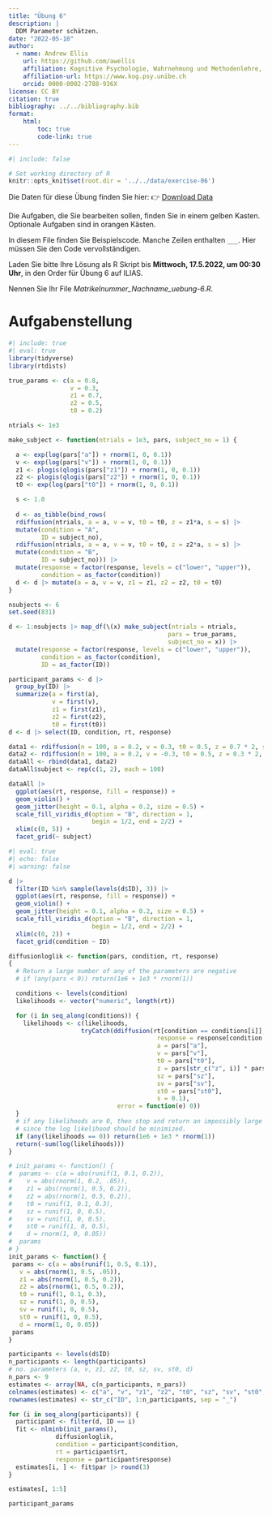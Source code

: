```yaml
---
title: "Übung 6"
description: |
  DDM Parameter schätzen.
date: "2022-05-10"
author:
  - name: Andrew Ellis
    url: https://github.com/awellis
    affiliation: Kognitive Psychologie, Wahrnehmung und Methodenlehre, Universität Bern
    affiliation-url: https://www.kog.psy.unibe.ch
    orcid: 0000-0002-2788-936X
license: CC BY
citation: true
bibliography: ../../bibliography.bib
format:
    html:
        toc: true
        code-link: true
---
```

```r
#| include: false

# Set working directory of R
knitr::opts_knit$set(root.dir = '../../data/exercise-06')
```

:::{.callout-note}
Die Daten für diese Übung finden Sie hier: 👉 [Download Data](../../data/exercise-06/data/ddm-data.csv)

Die Aufgaben, die Sie bearbeiten sollen, finden Sie in einem gelben Kasten. Optionale Aufgaben sind in orangen Kästen.

In diesem File finden Sie Beispielscode. Manche Zeilen enthalten `___`. Hier müssen Sie den Code vervollständigen.

Laden Sie bitte Ihre Lösung als R Skript bis **Mittwoch, 17.5.2022, um 00:30 Uhr**, in den Order für Übung 6 auf ILIAS.


Nennen Sie Ihr File *Matrikelnummer_Nachname_uebung-6.R*.
:::

# Aufgabenstellung

```r
#| include: true
#| eval: true
library(tidyverse)
library(rtdists)

true_params <- c(a = 0.8,
                 v = 0.3,
                 z1 = 0.7,
                 z2 = 0.5,
                 t0 = 0.2)

ntrials <- 1e3

make_subject <- function(ntrials = 1e3, pars, subject_no = 1) {

  a <- exp(log(pars["a"]) + rnorm(1, 0, 0.1))
  v <- exp(log(pars["v"]) + rnorm(1, 0, 0.1))
  z1 <- plogis(qlogis(pars["z1"]) + rnorm(1, 0, 0.1))
  z2 <- plogis(qlogis(pars["z2"]) + rnorm(1, 0, 0.1))
  t0 <- exp(log(pars["t0"]) + rnorm(1, 0, 0.1))

  s <- 1.0
  
  d <- as_tibble(bind_rows(
  rdiffusion(ntrials, a = a, v = v, t0 = t0, z = z1*a, s = s) |>
  mutate(condition = "A",
         ID = subject_no),
  rdiffusion(ntrials, a = a, v = v, t0 = t0, z = z2*a, s = s) |>
  mutate(condition = "B",
         ID = subject_no))) |>
  mutate(response = factor(response, levels = c("lower", "upper")),
         condition = as_factor(condition))
  d <- d |> mutate(a = a, v = v, z1 = z1, z2 = z2, t0 = t0)
}

nsubjects <- 6
set.seed(831)

d <- 1:nsubjects |> map_df(\(x) make_subject(ntrials = ntrials,
                                            pars = true_params,
                                            subject_no = x)) |>
  mutate(response = factor(response, levels = c("lower", "upper")),
         condition = as_factor(condition),
         ID = as_factor(ID))

participant_params <- d |>
  group_by(ID) |>
  summarize(a = first(a),
            v = first(v),
            z1 = first(z1),
            z2 = first(z2),
            t0 = first(t0))
d <- d |> select(ID, condition, rt, response)
```

```r
data1 <- rdiffusion(n = 100, a = 0.2, v = 0.3, t0 = 0.5, z = 0.7 * 2, s = 0.1) # simulate data
data2 <- rdiffusion(n = 100, a = 0.2, v = -0.3, t0 = 0.5, z = 0.3 * 2, s = 0.1) # simulate data
dataAll <- rbind(data1, data2)
dataAll$subject <- rep(c(1, 2), each = 100)

dataAll |> 
  ggplot(aes(rt, response, fill = response)) +
  geom_violin() +
  geom_jitter(height = 0.1, alpha = 0.2, size = 0.5) +
  scale_fill_viridis_d(option = "B", direction = 1,
                       begin = 1/2, end = 2/2) +
  xlim(c(0, 5)) +
  facet_grid(~ subject)
```



```r
#| eval: true
#| echo: false
#| warning: false

d |>
  filter(ID %in% sample(levels(d$ID), 3)) |>
  ggplot(aes(rt, response, fill = response)) +
  geom_violin() +
  geom_jitter(height = 0.1, alpha = 0.2, size = 0.5) +
  scale_fill_viridis_d(option = "B", direction = 1,
                       begin = 1/2, end = 2/2) +
  xlim(c(0, 2)) +
  facet_grid(condition ~ ID)
```






```r
diffusionloglik <- function(pars, condition, rt, response)
{
  # Return a large number of any of the parameters are negative
  # if (any(pars < 0)) return(1e6 + 1e3 * rnorm(1))

  conditions <- levels(condition)
  likelihoods <- vector("numeric", length(rt))

  for (i in seq_along(conditions)) {
    likelihoods <- c(likelihoods,
                    tryCatch(ddiffusion(rt[condition == conditions[i]],
                                         response = response[condition == conditions[i]],
                                         a = pars["a"],
                                         v = pars["v"],
                                         t0 = pars["t0"],
                                         z = pars[str_c("z", i)] * pars["a"],
                                         sz = pars["sz"],
                                         sv = pars["sv"],
                                         st0 = pars["st0"],
                                         s = 0.1),
                              error = function(e) 0))
  }
  # if any likelihoods are 0, then stop and return an impossibly large number,
  # since the log likelihood should be minimized.
  if (any(likelihoods == 0)) return(1e6 + 1e3 * rnorm(1))
  return(-sum(log(likelihoods)))
}
```


```r
# init_params <- function() {
#  params <- c(a = abs(runif(1, 0.1, 0.2)),
#    v = abs(rnorm(1, 0.2, .05)),
#    z1 = abs(rnorm(1, 0.5, 0.2)),
#    z2 = abs(rnorm(1, 0.5, 0.2)),
#    t0 = runif(1, 0.1, 0.3),
#    sz = runif(1, 0, 0.5),
#    sv = runif(1, 0, 0.5),
#    st0 = runif(1, 0, 0.5),
#    d = rnorm(1, 0, 0.05))
#  params
# }
init_params <- function() {
 params <- c(a = abs(runif(1, 0.5, 0.1)),
   v = abs(rnorm(1, 0.5, .05)),
   z1 = abs(rnorm(1, 0.5, 0.2)),
   z2 = abs(rnorm(1, 0.5, 0.2)),
   t0 = runif(1, 0.1, 0.3),
   sz = runif(1, 0, 0.5),
   sv = runif(1, 0, 0.5),
   st0 = runif(1, 0, 0.5),
   d = rnorm(1, 0, 0.05))
 params
}
```

```r
participants <- levels(d$ID)
n_participants <- length(participants)
# no. parameters (a, v, z1, z2, t0, sz, sv, st0, d)
n_pars <- 9
estimates <- array(NA, c(n_participants, n_pars))
colnames(estimates) <- c("a", "v", "z1", "z2", "t0", "sz", "sv", "st0", "d")
rownames(estimates) <- str_c("ID", 1:n_participants, sep = "_")

for (i in seq_along(participants)) {
  participant <- filter(d, ID == i)
  fit <- nlminb(init_params(),
             diffusionloglik,
             condition = participant$condition,
             rt = participant$rt,
             response = participant$response)
  estimates[i, ] <- fit$par |> round(3)
}
```

```r
estimates[, 1:5]
```



```r
participant_params
```
